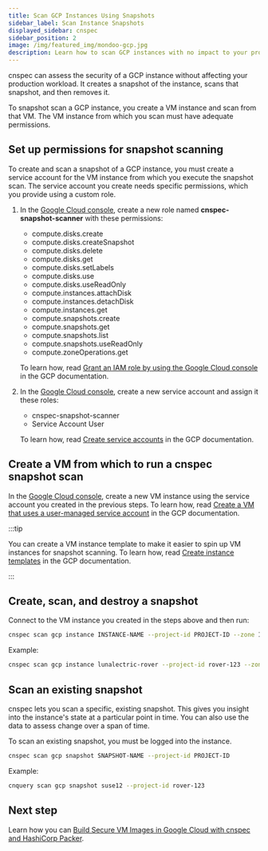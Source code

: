```yaml
---
title: Scan GCP Instances Using Snapshots
sidebar_label: Scan Instance Snapshots
displayed_sidebar: cnspec
sidebar_position: 2
image: /img/featured_img/mondoo-gcp.jpg
description: Learn how to scan GCP instances with no impact to your production workload.
---
```


cnspec can assess the security of a GCP instance without affecting your production workload. It creates a snapshot of the instance, scans that snapshot, and then removes it.

To snapshot scan a GCP instance, you create a VM instance and scan from that VM. The VM instance from which you scan must have adequate permissions.

## Set up permissions for snapshot scanning

To create and scan a snapshot of a GCP instance, you must create a service account for the VM instance from which you execute the snapshot scan. The service account you create needs specific permissions, which you provide using a custom role.

1. In the [Google Cloud console](https://console.cloud.google.com/iam-admin/roles), create a new role named **cnspec-snapshot-scanner** with these permissions:

   - compute.disks.create
   - compute.disks.createSnapshot
   - compute.disks.delete
   - compute.disks.get
   - compute.disks.setLabels
   - compute.disks.use
   - compute.disks.useReadOnly
   - compute.instances.attachDisk
   - compute.instances.detachDisk
   - compute.instances.get
   - compute.snapshots.create
   - compute.snapshots.get
   - compute.snapshots.list
   - compute.snapshots.useReadOnly
   - compute.zoneOperations.get

   To learn how, read [Grant an IAM role by using the Google Cloud console](https://cloud.google.com/iam/docs/grant-role-console) in the GCP documentation.

2. In the [Google Cloud console](https://console.cloud.google.com/projectselector2/iam-admin/serviceaccounts), create a new service account and assign it these roles:

   - cnspec-snapshot-scanner
   - Service Account User

   To learn how, read [Create service accounts](https://cloud.google.com/iam/docs/service-accounts-create) in the GCP documentation.

## Create a VM from which to run a cnspec snapshot scan

In the [Google Cloud console](https://console.cloud.google.com/compute/instances), create a new VM instance using the service account you created in the previous steps. To learn how, read [Create a VM that uses a user-managed service account](https://cloud.google.com/compute/docs/access/create-enable-service-accounts-for-instances) in the GCP documentation.

:::tip

You can create a VM instance template to make it easier to spin up VM instances for snapshot scanning. To learn how, read [Create instance templates](https://cloud.google.com/compute/docs/instance-templates/create-instance-templates) in the GCP documentation.

:::

## Create, scan, and destroy a snapshot

Connect to the VM instance you created in the steps above and then run:

```bash
cnspec scan gcp instance INSTANCE-NAME --project-id PROJECT-ID --zone INSTANCE-ZONE
```

Example:

```bash
cnspec scan gcp instance lunalectric-rover --project-id rover-123 --zone us-central1-a
```

## Scan an existing snapshot

cnspec lets you scan a specific, existing snapshot. This gives you insight into the instance's state at a particular point in time. You can also use the data to assess change over a span of time.

To scan an existing snapshot, you must be logged into the instance.

```bash
cnspec scan gcp snapshot SNAPSHOT-NAME --project-id PROJECT-ID
```

Example:

```bash
cnquery scan gcp snapshot suse12 --project-id rover-123
```

## Next step

Learn how you can [Build Secure VM Images in Google Cloud with cnspec and HashiCorp Packer](/cnspec/cloud/gcp/packer/).
